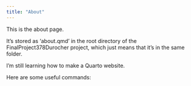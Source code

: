 ```yaml
---
title: "About"
---
```


This is the about page.

It's stored as 'about.qmd' in the root directory of the FinalProject378Durocher project, which just means that it's in the same folder.

I'm still learning how to make a Quarto website.

Here are some useful commands:


